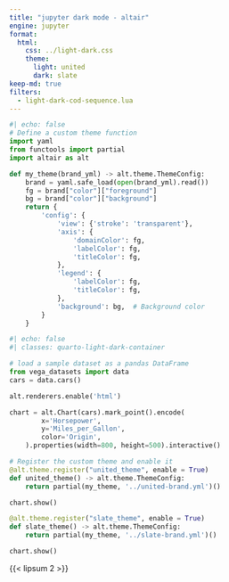 ```yaml
---
title: "jupyter dark mode - altair"
engine: jupyter
format:
  html:
    css: ../light-dark.css
    theme:
      light: united
      dark: slate
keep-md: true
filters:
  - light-dark-cod-sequence.lua
---
```



```python
#| echo: false
# Define a custom theme function
import yaml
from functools import partial
import altair as alt

def my_theme(brand_yml) -> alt.theme.ThemeConfig:
    brand = yaml.safe_load(open(brand_yml).read())
    fg = brand["color"]["foreground"]
    bg = brand["color"]["background"]
    return {
        'config': {
            'view': {'stroke': 'transparent'},
            'axis': {
                'domainColor': fg,
                'labelColor': fg,
                'titleColor': fg,
            },
            'legend': {
                'labelColor': fg,
                'titleColor': fg,
            },
            'background': bg,  # Background color
        }
    }
```


```python
#| echo: false
#| classes: quarto-light-dark-container

# load a sample dataset as a pandas DataFrame
from vega_datasets import data
cars = data.cars()

alt.renderers.enable('html')

chart = alt.Chart(cars).mark_point().encode(
        x='Horsepower',
        y='Miles_per_Gallon',
        color='Origin',
    ).properties(width=800, height=500).interactive()

# Register the custom theme and enable it
@alt.theme.register("united_theme", enable = True)
def united_theme() -> alt.theme.ThemeConfig:
    return partial(my_theme, '../united-brand.yml')()

chart.show()

@alt.theme.register("slate_theme", enable = True)
def slate_theme() -> alt.theme.ThemeConfig:
    return partial(my_theme, '../slate-brand.yml')()

chart.show()

```

{{< lipsum 2 >}}